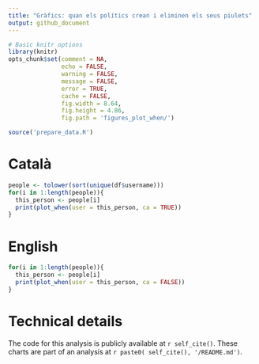 ```yaml
---
title: "Gràfics: quan els polítics crean i eliminen els seus piulets"
output: github_document
---
```



```r
# Basic knitr options
library(knitr)
opts_chunk$set(comment = NA, 
               echo = FALSE, 
               warning = FALSE, 
               message = FALSE, 
               error = TRUE, 
               cache = FALSE,
               fig.width = 8.64,
               fig.height = 4.86,
               fig.path = 'figures_plot_when/')
```

```r
source('prepare_data.R')
```

# Català

```r
people <- tolower(sort(unique(df$username)))
for(i in 1:length(people)){
  this_person <- people[i]
  print(plot_when(user = this_person, ca = TRUE))
}
```

# English

```r
for(i in 1:length(people)){
  this_person <- people[i]
  print(plot_when(user = this_person, ca = FALSE))
}
```



# Technical details

The code for this analysis is publicly available at `r self_cite()`. These charts are part of an analysis at `r paste0( self_cite(), '/README.md')`.
